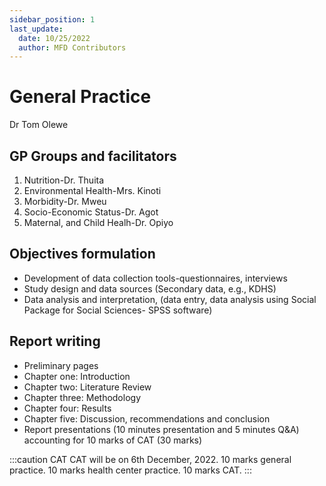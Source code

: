 ```yaml
---
sidebar_position: 1
last_update:
  date: 10/25/2022
  author: MFD Contributors
---
```


# General Practice

Dr Tom Olewe

## GP Groups and facilitators

1. Nutrition-Dr. Thuita
2. Environmental Health-Mrs. Kinoti
3. Morbidity-Dr. Mweu
4. Socio-Economic Status-Dr. Agot
5. Maternal, and Child Healh-Dr. Opiyo

## Objectives formulation

- Development of data collection tools-questionnaires, interviews
- Study design and data sources (Secondary data, e.g., KDHS)
- Data analysis and interpretation, (data entry, data analysis using
  Social Package for Social Sciences- SPSS software)

## Report writing

- Preliminary pages
- Chapter one: Introduction
- Chapter two: Literature Review
- Chapter three: Methodology
- Chapter four: Results
- Chapter five: Discussion, recommendations and conclusion
- Report presentations (10 minutes presentation and 5 minutes Q&A)
  accounting for 10 marks of CAT (30 marks)

:::caution CAT
CAT will be on 6th December, 2022. 10 marks general practice. 10 marks health center practice. 10 marks CAT.
:::
